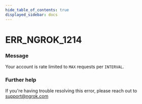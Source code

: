 ```yaml
---
hide_table_of_contents: true
displayed_sidebar: docs
---
```



# ERR_NGROK_1214

### Message

Your account is rate limited to `MAX` requests per `INTERVAL`.

### Further help

If you're having trouble resolving this error, please reach out to [support@ngrok.com](mailto:support@ngrok.com?subject=Help%20with%20ERR_NGROK_1214)

<ErrorDetails error="err_ngrok_1214" />
